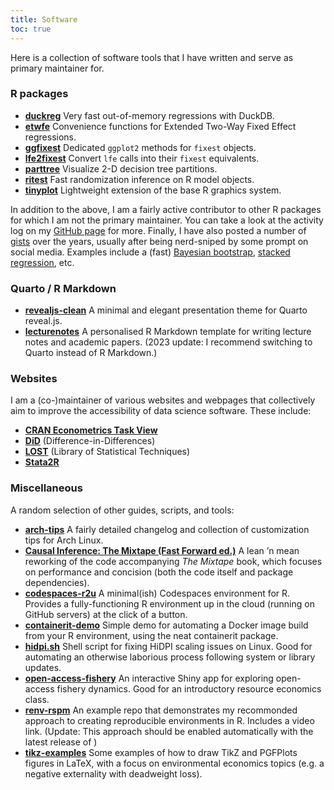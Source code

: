 ```yaml
---
title: Software
toc: true
---
```


Here is a collection of software tools that I have written and serve as primary maintainer for.

### R packages

- [**duckreg**](https://github.com/grantmcdermott/duckreg) Very fast out-of-memory regressions with DuckDB.
- [**etwfe**](https://www.grantmcdermott.com/etwfe/) Convenience functions for Extended Two-Way Fixed Effect regressions.
- [**ggfixest**](https://www.grantmcdermott.com/ggfixest/) Dedicated `ggplot2` methods for `fixest` objects.
- [**lfe2fixest**](https://www.grantmcdermott.com/lfe2fixest) Convert `lfe` calls into their `fixest` equivalents.
- [**parttree**](https://grantmcdermott.com/parttree/) Visualize 2-D decision tree partitions.
- [**ritest**](https://www.grantmcdermott.com/ritest/) Fast randomization inference on R model objects.
- [**tinyplot**](https://grantmcdermott.com/tinyplot/) Lightweight extension of the base R graphics system.

In addition to the above, I am a fairly active contributor to other R packages for which I am not the primary maintainer. You can take a look at the activity log on my [GitHub page](https://github.com/grantmcdermott) for more. Finally, I have also posted a number of [gists](https://gist.github.com/grantmcdermott) over the years, usually after being nerd-sniped by some prompt on social media. Examples include a (fast) [Bayesian bootstrap](https://gist.github.com/grantmcdermott/7d8f9ea20d2bbf54d3366f5a72482ad9), [stacked regression](https://gist.github.com/apoorvalal/db934b9b9b8ec849c5aac914a6a2ca57?permalink_comment_id=4064285#gistcomment-4064285), etc.

### Quarto / R Markdown

- [**revealjs-clean**](https://github.com/grantmcdermott/quarto-revealjs-clean) A minimal and elegant presentation theme for Quarto reveal.js. 
- [**lecturenotes**](https://grantmcdermott.com/lecturenotes) A personalised R Markdown template for writing lecture notes and academic papers. (2023 update: I recommend switching to Quarto instead of R Markdown.)

### Websites

I am a (co-)maintainer of various websites and webpages that collectively aim to improve the accessibility of data science software. These include:

- [**CRAN Econometrics Task View**](https://cran.r-project.org/web/views/Econometrics.html) 
- [**DiD**](https://asjadnaqvi.github.io/DiD/) (Difference-in-Differences)
- [**LOST**](https://lost-stats.github.io/) (Library of Statistical Techniques)
- [**Stata2R**](https://stata2r.github.io/)

### Miscellaneous

A random selection of other guides, scripts, and tools:

- [**arch-tips**](https://github.com/grantmcdermott/arch-tips) A fairly detailed changelog and collection of customization tips for Arch Linux.
- [**Causal Inference: The Mixtape (Fast Forward ed.)**](https://github.com/grantmcdermott/mixtape_learnr-ff/) A lean 'n mean reworking of the code accompanying _The Mixtape_ book, which focuses on performance and concision (both the code itself and package dependencies). 
- [**codespaces-r2u**](https://github.com/grantmcdermott/codespaces-r2u) A minimal(ish) Codespaces environment for R. Provides a fully-functioning R environment up in the cloud (running on GitHub servers) at the click of a button.
- [**containerit-demo**](https://github.com/grantmcdermott/containerit-demo) Simple demo for automating a Docker image build from your R environment, using the neat containerit package.
- [**hidpi.sh**](https://gist.github.com/grantmcdermott/fa3c90179f7b5613dcf267745bf07081) Shell script for fixing HiDPI scaling issues on Linux. Good for automating an otherwise laborious process following system or library updates.
- [**open-access-fishery**](https://grantmcdermott.shinyapps.io/open-access-fishery/) An interactive Shiny app for exploring open-access fishery dynamics. Good for an introductory resource economics class.
- [**renv-rspm**](https://github.com/grantmcdermott/renv-rspm) An example repo that demonstrates my recommonded approach to creating reproducible environments in R. Includes a video link. (Update: This approach should be enabled automatically with the latest release of )
- [**tikz-examples**](https://github.com/grantmcdermott/tikzexamples) Some examples of how to draw TikZ and PGFPlots figures in LaTeX, with a focus on environmental economics topics (e.g. a negative externality with deadweight loss).